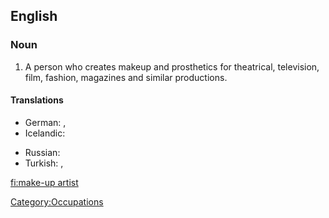 {{wikipedia}}
==English==

===Noun===
{{en-noun|sg=[[make-up]] [[artist]]}}

# A person who creates makeup and prosthetics for theatrical, television, film, fashion, magazines and similar productions.

====Translations====
{{trans-top|artist who creates makeup for theatrical, television, or film productions}}
* German: {{t-|de|Visagist|m}}, {{t-|de|Maskenbildner|m}}
* Icelandic: {{t|is|sminka|f}}
{{trans-mid}}
* Russian: {{t-|ru|гримёр|m|tr=grimjór|sc=Cyrl}}
* Turkish: {{t|tr|makyör|m}}, {{t|tr|makyöz|f}}
{{trans-bottom}}

[[Category:Occupations]]

[[fi:make-up artist]]